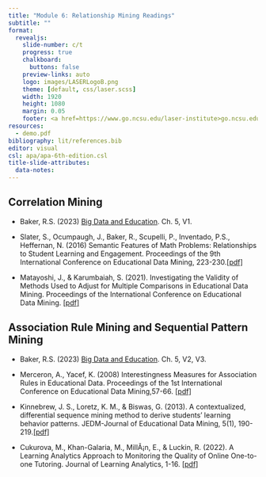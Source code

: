 ```yaml
---
title: "Module 6: Relationship Mining Readings"
subtitle: ""
format:
  revealjs: 
    slide-number: c/t
    progress: true
    chalkboard: 
      buttons: false
    preview-links: auto
    logo: images/LASERLogoB.png
    theme: [default, css/laser.scss]
    width: 1920
    height: 1080
    margin: 0.05
    footer: <a href=https://www.go.ncsu.edu/laser-institute>go.ncsu.edu/laser-institute
resources:
  - demo.pdf
bibliography: lit/references.bib
editor: visual
csl: apa/apa-6th-edition.csl
title-slide-attributes: 
  data-notes: 
---
```


## Correlation Mining

-   Baker, R.S. (2023) [Big Data and Education](https://learninganalytics.upenn.edu/MOOT/bigdataeducation.html). Ch. 5, V1.

-   Slater, S., Ocumpaugh, J., Baker, R., Scupelli, P., Inventado, P.S., Heffernan, N. (2016) Semantic Features of Math Problems: Relationships to Student Learning and Engagement. Proceedings of the 9th International Conference on Educational Data Mining, 223-230.[\[pdf\]](https://learninganalytics.upenn.edu/ryanbaker/paper140.pdf)

-   Matayoshi, J., & Karumbaiah, S. (2021). Investigating the Validity of Methods Used to Adjust for Multiple Comparisons in Educational Data Mining. Proceedings of the International Conference on Educational Data Mining. [\[pdf\]](https://educationaldatamining.org/EDM2021/virtual/static/pdf/EDM21_paper_10.pdf)

## Association Rule Mining and Sequential Pattern Mining

-   Baker, R.S. (2023) [Big Data and Education](https://learninganalytics.upenn.edu/MOOT/bigdataeducation.html). Ch. 5, V2, V3.

-   Merceron, A., Yacef, K. (2008) Interestingness Measures for Association Rules in Educational Data. Proceedings of the 1st International Conference on Educational Data Mining,57-66. [\[pdf\]](https://www.educationaldatamining.org/EDM2008/uploads/proc/full%20proceedings.pdf#page=57)

-   Kinnebrew, J. S., Loretz, K. M., & Biswas, G. (2013). A contextualized, differential sequence mining method to derive students' learning behavior patterns. JEDM-Journal of Educational Data Mining, 5(1), 190-219.[\[pdf\]](https://jedm.educationaldatamining.org/index.php/JEDM/article/download/34/24)

-   Cukurova, M., Khan-Galaria, M., MillÃ¡n, E., & Luckin, R. (2022). A Learning Analytics Approach to Monitoring the Quality of Online One-to-one Tutoring. Journal of Learning Analytics, 1-16. [\[pdf\]](https://learning-analytics.info/index.php/JLA/article/download/7411/7627)
